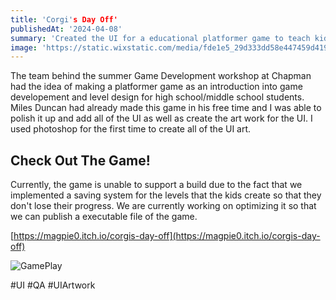 ```yaml
---
title: 'Corgi's Day Off'
publishedAt: '2024-04-08'
summary: 'Created the UI for a educational platformer game to teach kids about level design and get an introduction to Unity.'
image: 'https://static.wixstatic.com/media/fde1e5_29d333dd58e447459d419374adaccdba~mv2.gif'
---
```


The team behind the summer Game Development workshop at Chapman had the idea of making a platformer game as an introduction into game developement and level design for high school/middle school students. Miles Duncan had already made this game in his free time and I was able to polish it up and add all of the UI as well as create the art work for the UI. I used photoshop for the first time to create all of the UI art.

## Check Out The Game!

Currently, the game is unable to support a build due to the fact that we implemented a saving system for the levels that the kids create so that they don't lose their progress. We are currently working on optimizing it so that we can publish a executable file of the game.

[https://magpie0.itch.io/corgis-day-off](https://magpie0.itch.io/corgis-day-off)

![GamePlay](https://img.itch.zone/aW1hZ2UvMjc5ODI5My8xNjk5MTU2Ni5wbmc=/794x1000/A0aDws.png)

#UI #QA #UIArtwork

